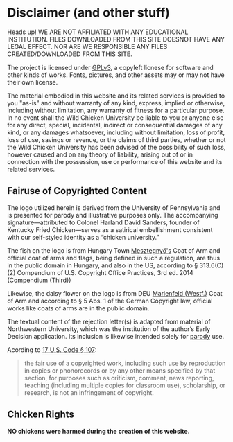 
# Disclaimer (and other stuff)

<Alert variant="destructive">
  <AlertCircleIcon /><AlertTitle>Heads up!</AlertTitle>
  <AlertDescription>
    WE ARE NOT AFFILIATED WITH ANY EDUCATIONAL INSTITUTION. 
    FILES DOWNLOADED FROM THIS SITE DOESNOT HAVE ANY LEGAL EFFECT. NOR ARE WE RESPONSIBLE ANY FILES CREATED/DOWNLOADED FROM THIS SITE.
  </AlertDescription>
</Alert>

The project is licensed under [GPLv3](https://www.gnu.org/licenses/quick-guide-gplv3.en.html), a copyleft licnese for software and other kinds of works. 
Fonts, pictures, and other assets may or may not have their own license.

The material embodied in this website and its related services is provided to you "as-is" and without warranty of any kind, 
express, implied or otherwise, including without limitation, any warranty of fitness for a particular purpose. 
In no event shall the Wild Chicken University be liable to you or anyone else for any direct, special, incidental, 
indirect or consequential damages of any kind, or any damages whatsoever, including without limitation, loss of profit,
loss of use, savings or revenue, or the claims of third parties, whether or not the Wild Chicken University has 
been advised of the possibility of such loss, however caused and on any theory of liability, arising out of or in 
connection with the possession, use or performance of this website and its related services. 


## Fairuse of Copyrighted Content

The logo utilized herein is derived from the University of Pennsylvania and is presented for parody and illustrative purposes only. The accompanying signature—attributed to Colonel Harland David Sanders, founder of Kentucky Fried Chicken—serves as a satirical embellishment consistent with our self-styled identity as a “chicken university.”

The fish on the logo is from Hungary Town [Mesztegnyő's](https://commons.wikimedia.org/wiki/File:Coa_Hungary_Town_Mesztegny%C5%91.svg) Coat of Arm and official coat of arms and flags, being defined in such a regulation, are thus in the public domain in Hungary, and also in the US, according to § 313.6(C)(2) Compendium of U.S. Copyright Office Practices, 3rd ed. 2014 (Compendium (Third))

Likewise, the daisy flower on the logo is from DEU [Marienfeld (Westf.)](https://commons.wikimedia.org/wiki/File:DEU_Marienfeld_(Westf.)_COA.svg) Coat of Arm and according to § 5 Abs. 1 of the German Copyright law, official works like coats of arms are in the public domain.

The textual content of the rejection letter(s) is adapted from material of Northwestern University, which was the institution of the author’s Early Decision application. Its inclusion is likewise intended solely for [parody](https://www.law.cornell.edu/wex/parody) use. 

Acording to [17 U.S. Code § 107](https://www.law.cornell.edu/uscode/text/17/107):

> the fair use of a copyrighted work, including such use by reproduction in copies or phonorecords or by any other means specified by that section, for purposes such as criticism, comment, news reporting, teaching (including multiple copies for classroom use), scholarship, or research, is not an infringement of copyright.

## Chicken Rights

**NO chickens were harmed during the creation of this website.** 